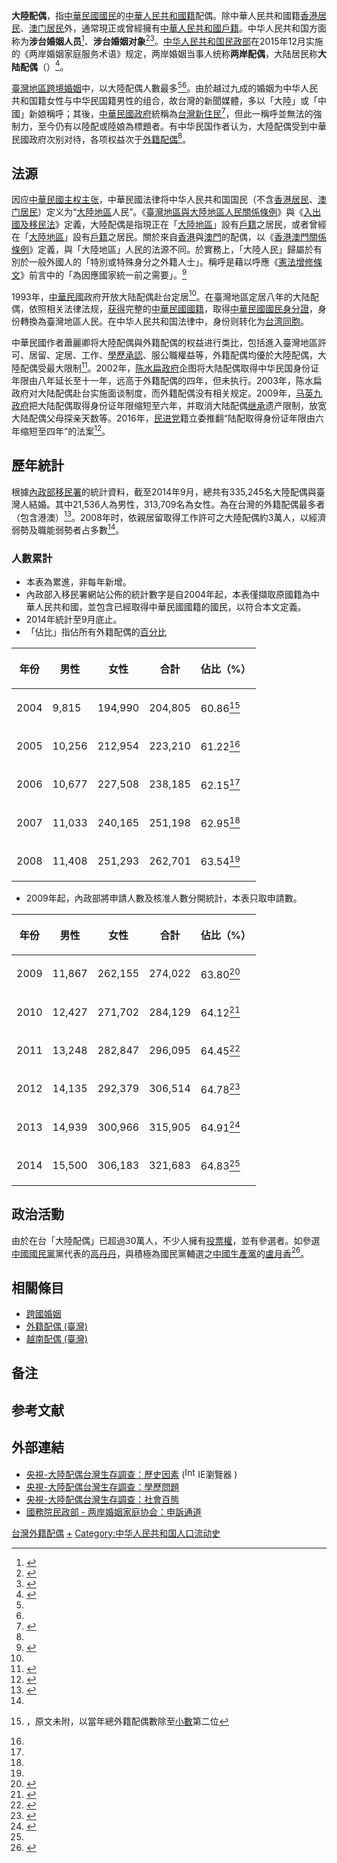 '''大陸配偶'''，指[[中華民國國民|中華民國國民]]的[[中華人民共和國國籍|中華人民共和國籍]]配偶。除中華人民共和國籍[[香港居民|香港居民]]、[[澳门居民|澳门居民]]外，通常現正或曾經擁有[[中華人民共和國戶籍|中華人民共和國戶籍]]。中华人民共和国方面称为'''涉台婚姻人员'''<ref>{{Cite web |url=http://www.taiwan.cn/local/dfkx/201408/t20140820_7034799.htm |title=山东莒南县台办完成台胞台属涉台婚姻调查统计工作 |accessdate=2021-12-24 |author=通讯员：李学刚 |date=2014-08-20 |work=责任编辑：马一娜 |publisher=中国台湾网 |quote= |language=Zh-hans |archive-date=2021-12-24 |archive-url=https://web.archive.org/web/20211224164808/http://www.taiwan.cn/local/dfkx/201408/t20140820_7034799.htm |dead-url=no }}</ref>、'''涉台婚姻对象'''<ref>{{Cite web |url=http://jz.rootinhenan.com/rootinhenan/html/2014/3/18463.htm |title=做好基层对台工作之浅见 |accessdate=2021-12-24 |author= |date=2014-03-25 |work= |publisher=根在中原--中共河南省委统战部 |language=Zh-hans |quote=3、对台工作呈现出新的特点，任务日趋繁重。一是工作对象发生了变化。基层对台工作的对象不仅仅是原去台人员，还要面对台商、广大台属、台湾各界人士、涉台婚姻对象，特别[……]|archive-date=2021-12-24 |archive-url=https://web.archive.org/web/20170822183606/http://jz.rootinhenan.com/rootinhenan/html/2014/3/18463.htm |dead-url=no }}</ref><ref>{{Cite web |url=http://www.taiwan.cn/local/wenhuajiaoliuyuhezuo/201503/t20150326_9408308.htm |title=湖南澧县热情接待涉台婚姻对象回乡祭祖 |accessdate=2021-12-24 |author=通讯员：易宗培 |date=2015-03-26 |work=责任编辑：段雯婷 |publisher=中国台湾网 |quote= |language=Zh-hans |archive-date=2021-12-24 |archive-url=https://web.archive.org/web/20211224180237/http://www.taiwan.cn/local/wenhuajiaoliuyuhezuo/201503/t20150326_9408308.htm |dead-url=no }}</ref>。[[中华人民共和国民政部|中华人民共和国民政部]]在2015年12月实施的《两岸婚姻家庭服务术语》规定，两岸婚姻当事人统称'''两岸配偶'''，大陆居民称'''大陆配偶'''（{{lang-en|spouse from Mainland}}）<ref>{{Cite web |url=http://www.yiyang.gov.cn/yiyang/323/491/1949/1950/1952/content_248691.html |title=两岸婚姻家庭服务术语 |accessdate=2022-03-18 |author= |date=2015-12-14 |work=责任编辑：陈晨 |publisher=益阳市人民政府网站，信息来源：湖南省人民政府网站 |quote=2 基础概念[……]2.3两岸婚姻当事人 cross-strait marriage parties 两岸配偶 两岸婚姻中的大陆居民和台湾居民。2.3.1 大陆配偶 spouse from Mainland 两岸婚姻中的大陆居民。2.3.2 台湾配偶 spouse from Taiwan 两岸婚姻中的台湾居民。|language=Zh-hans }}</ref>。

[[臺灣地區|臺灣地區]][[跨國婚姻|跨境婚姻]]中，以大陸配偶人數最多<ref name="2014年統計"/><ref name=a1/>。由於越过九成的婚姻为中华人民共和国籍女性与中华民国籍男性的组合，故台灣的新聞媒體，多以「大陸」或「中國」新娘稱呼；其後，[[中華民國政府|中華民國政府]]統稱為[[台灣新住民|台灣新住民]]<ref>{{cite news|author=程啟峰|title=外配正名 謝立功：統稱新住民|url=http://www.cna.com.tw/news/asoc/201205210197-1.aspx|accessdate=2014-11-19|newspaper=[[中央社|中央社]]|date=2012-05-21|archive-url=https://web.archive.org/web/20141126220440/http://www.cna.com.tw/news/asoc/201205210197-1.aspx|archive-date=2014-11-26|dead-url=yes}}</ref>，但此一稱呼並無法的強制力，至今仍有以陸配或陸娘為標題者。有中华民国作者认为，大陸配偶受到中華民國政府次别对待，各项权益次于[[外籍配偶_(臺灣)|外籍配偶]]<ref name=a1/>。

==法源==
{{seealso|外籍配偶 (臺灣)#中華民國政府對中國大陸配偶的法規}}

因应[[中華民國疆域|中華民國主权主张]]，中華民國法律将中华人民共和国国民（不含[[香港居民|香港居民]]、[[澳门居民|澳门居民]]）定义为“[[中国大陆#中华民国|大陸地區]]人民”。《[[:s:臺灣地區與大陸地區人民關係條例_(民國100年)|臺灣地區與大陸地區人民關係條例]]》{{efn|第二條：“大陸地區人民：指在大陸地區設有戶籍之人民。”<br>第九條之一："臺灣地區人民不得在大陸地區設有戶籍或領用大陸地區護照。違反前項規定在大陸地區設有戶籍或領用大陸地區護照者，除經有關機關認有特殊考量必要外，喪失臺灣地區人民身分。"…（略）}}與《[[:s:入出國及移民法_(民國100年)|入出國及移民法]]》{{efn|國民：指具有中華民國國籍之居住臺灣地區設有戶籍國民或臺灣地區無戶籍國民。}}定義，大陸配偶是指現正在「[[大陸地區|大陸地區]]」設有[[戶籍|戶籍]]之居民，或者曾經在「[[大陸地區|大陸地區]]」設有[[戶籍|戶籍]]之居民。關於來自[[香港|香港]]與[[澳門|澳門]]的配偶，以《[[s:香港澳門關係條例_(民國95年)|香港澳門關係條例]]》定義，與「大陸地區」人民的法源不同。於實務上，「大陸人民」歸屬於有別於一般外國人的「特別或特殊身分之外籍人士」。稱呼是藉以呼應《[[:s:中華民國憲法增修條文_(民國93年立法94年公布)|憲法增修條文]]》前言中的「為因應國家統一前之需要」。<ref>{{cite journal|author=高雄市政府勞工局特定對象服務組|title=內政部外籍配偶照顧輔導基金補助研究報告-99年度高雄市外籍與大陸地區配偶生活及勞動參與狀況調查|date=2011-05-23|url=http://www.immigration.gov.tw/public/Data/19131664971.pdf|accessdate=2014-11-19|quote=「大陸人民」應歸屬於有別於一般外國人之特別或特殊身分之外國人，僅是藉以呼應憲法增修條文前言所謂「國家統一」前之「需要」。|archive-date=2019-05-24|archive-url=https://web.archive.org/web/20190524044738/https://www.immigration.gov.tw/public/Data/19131664971.pdf|dead-url=no}}</ref>

1993年，[[中華民國|中華民國]]政府开放大陆配偶赴台定居<ref name=a2/>。在臺灣地區定居八年的大陆配偶，依照相关法律法规，[[歸化|获得]]完整的[[中華民國國民#陆港澳居民|中華民國國籍]]，取得[[中華民國國民身分證|中華民國國民身分證]]，身份轉換為臺灣地區人民。在中华人民共和国法律中，身份则转化为[[中華人民共和國國籍法#港澳台地区|台湾同胞]]。

中華民國作者蕭麗卿将大陸配偶與外籍配偶的权益进行类比，包括進入臺灣地區許可、居留、定居、工作、[[學歷|學歷承認]]、服公職權益等，外籍配偶均優於大陸配偶，大陸配偶受最大限制<ref name="a1">{{Cite web |url=https://www.ly.gov.tw/Pages/Detail.aspx?nodeid=6586&pid=83878 |title=大陸配偶來臺居住、工作與相關問題探討 |accessdate=2021-09-21 |author=蕭麗卿 |date=2008-12-01 |work= |publisher=立法院网站 |language=Zh-hant |archive-date=2021-09-21 |archive-url=https://web.archive.org/web/20210921010807/https://www.ly.gov.tw/Pages/Detail.aspx?nodeid=6586&pid=83878 |dead-url=no }}</ref>。2002年，[[陈水扁政府|陈水扁政府]]企图将大陆配偶取得中华民国身份证年限由八年延长至十一年，远高于外籍配偶的四年，但未执行。2003年，陈水扁政府对大陆配偶赴台实施面谈制度，而外籍配偶没有相关规定。2009年，[[马英九政府|马英九政府]]把大陆配偶取得身份证年限缩短至六年，并取消大陆配偶[[继承|继承]]遗产限制，放宽大陆配偶父母探亲天数等。2016年，[[民主進步黨|民进党]]籍立委推翻“陆配取得身份证年限由六年缩短至四年”的法案<ref name="a2">{{Cite web |url=http://www.takungpao.com/news/232110/2018/1016/189902.html |title=经济下滑对未来不安 "陆配"拟弃台籍：全家回大陆 |accessdate=2021-09-21 |author=蒋煌基、苏榕蓉 |date=2018-10-16 |work= |publisher=大公网，来源：大公报 |language=Zh-hans |archive-date=2021-11-09 |archive-url=https://web.archive.org/web/20211109015530/http://www.takungpao.com/news/232110/2018/1016/189902.html |dead-url=no }}</ref>。

==歷年統計==
{{seealso|外籍配偶 (臺灣)#現況}}
根據[[內政部移民署|內政部移民署]]的統計資料，截至2014年9月，總共有335,245名大陸配偶與臺灣人結婚。其中21,536人為男性，313,709名為女性。為在台灣的外籍配偶最多者（包含港澳）<ref name="2014年統計">{{cite web|title=外籍配偶人數與大陸（含港澳）配偶人數按證件分|url=http://www.immigration.gov.tw/public/Attachment/410291752762.xls|publisher=[[內政部入出國及移民署|內政部入出國及移民署]]|accessdate=2014-11-19|archive-date=2014-12-25|archive-url=https://web.archive.org/web/20141225144639/http://www.immigration.gov.tw/public/Attachment/410291752762.xls|dead-url=no}}</ref>。2008年时，依親居留取得工作許可之大陸配偶約3萬人，以經濟弱勢及職能弱勢者占多數<ref name=a1/>。

===人數累計===
*本表為累進，非每年新增。
*內政部入移民署網站公佈的統計數字是自2004年起，本表僅擷取原國籍為中華人民共和國，並包含已經取得中華民國國籍的國民，以符合本文定義。
*2014年統計至9月底止。
*「佔比」指佔所有外籍配偶的[[百分比|百分比]]
{| class="wikitable"
|-
! 年份 !! 男性 !! 女性 !!合計 !! 佔比（%） 
|-
| 2004 || 9,815	 || 194,990 ||204,805||60.86<ref name="2008年統計">{{cite web|title=外籍配偶人數按國籍分與大陸（含港澳）配偶人數|url=http://www.immigration.gov.tw/public/Attachment/0729442597.doc|publisher=內政部入出國及移民署|accessdate=2014-11-19|date=2008-12-31|archive-date=2014-12-25|archive-url=https://web.archive.org/web/20141225145859/http://www.immigration.gov.tw/public/Attachment/0729442597.doc|dead-url=no}}，原文未附，以當年總外籍配偶數除至[[小數|小數]]第二位</ref>
|-
| 2005 || 10,256 || 212,954 ||223,210||61.22<ref name="2008年統計"/>
|-
| 2006 || 10,677 || 227,508 ||238,185||62.15<ref name="2008年統計"/>
|-
| 2007 || 11,033|| 240,165||251,198||62.95<ref name="2008年統計"/>
|-
| 2008 || 11,408 ||251,293||262,701||63.54<ref name="2008年統計"/>
|}

*2009年起，內政部將申請人數及核准人數分開統計，本表只取申請數。

{| class="wikitable"
|-
! 年份 !! 男性 !! 女性 !!合計 !! 佔比（%） 
|-
| 2009 ||11,867||262,155||274,022||63.80<ref name="2009年統計">{{cite web|title=外籍配偶人數按性別及原屬國籍分|url=http://www.immigration.gov.tw/public/Attachment/07122382381.xls|publisher=內政部入出國及移民署|accessdate=2014-11-19|date=2009-12-31|archive-date=2014-12-25|archive-url=https://web.archive.org/web/20141225145858/http://www.immigration.gov.tw/public/Attachment/07122382381.xls|dead-url=no}}</ref>
|-
| 2010 || 12,427 || 271,702||284,129||64.12<ref name="2010年統計">{{cite web|title=外籍配偶人數與大陸（含港澳）配偶人數|url=http://www.immigration.gov.tw/public/Attachment/112413442941.xls|publisher=內政部入出國及移民署|accessdate=2014-11-19|date=2011-01-25|archive-date=2014-12-25|archive-url=https://web.archive.org/web/20141225145906/http://www.immigration.gov.tw/public/Attachment/112413442941.xls|dead-url=no}}</ref>
|-
| 2011 || 13,248 || 282,847||296,095||64.45<ref name="2011年統計">{{cite web|title=外籍配偶人數與大陸（含港澳）配偶人數|url=http://www.immigration.gov.tw/public/Attachment/21201621235.xls|publisher=內政部入出國及移民署|accessdate=2014-11-19|date=2012-01-20|archive-date=2014-03-09|archive-url=https://web.archive.org/web/20140309162850/http://www.immigration.gov.tw/public/Attachment/21201621235.xls|dead-url=no}}</ref>
|-
| 2012 || 14,135 || 292,379||306,514||64.78<ref name="2012年統計">{{cite web|title=外籍配偶人數與大陸（含港澳）配偶人數|url=http://www.immigration.gov.tw/public/Attachment/31241924454.xls|publisher=內政部入出國及移民署|accessdate=2014-11-19|date=2013-01-24|archive-date=2014-12-25|archive-url=https://web.archive.org/web/20141225145901/http://www.immigration.gov.tw/public/Attachment/31241924454.xls|dead-url=no}}</ref>
|-
| 2013 || 14,939 || 300,966 ||315,905||64.91<ref name="2013年統計">{{cite web|title=各縣市外裔、外籍配偶人數按性別及原屬國籍分|url=http://www.immigration.gov.tw/public/Attachment/4102117131688.xls|publisher=內政部入出國及移民署|accessdate=2014-11-19|date=2013-12-31|archive-date=2014-12-25|archive-url=https://web.archive.org/web/20141225145909/http://www.immigration.gov.tw/public/Attachment/4102117131688.xls|dead-url=no}}</ref>
|-
| 2014 || 15,500 || 306,183 ||321,683||64.83<ref name="2014年統計" />
|}

==政治活動==
由於在台「大陸配偶」已超過30萬人，不少人擁有[[投票權|投票權]]，並有參選者。如參選[[中國國民黨|中國國民黨]]黨代表的[[高丹丹|高丹丹]]，與積極為國民黨輔選之[[中國生產黨|中國生產黨]]的[[盧月香|盧月香]]<ref>{{cite news|author=何溢誠|title=來台14年 陸配參選國民黨代表|url=http://www.want-daily.com/portal.php?mod=view&aid=79870#ixzz2YW95MR9N|accessdate=2014-11-20|newspaper=《[[旺報|旺報]]》|archive-date=2016-09-15|archive-url=https://web.archive.org/web/20160915224243/http://want-daily.com/portal.php?mod=view&aid=79870#ixzz2YW95MR9N|dead-url=no}}</ref>。

==相關條目==
*[[跨國婚姻|跨國婚姻]]
*[[外籍配偶_(臺灣)|外籍配偶 (臺灣)]]
*[[越南配偶_(臺灣)|越南配偶 (臺灣)]]

== 备注 ==

{{notelist}}

==参考文献==
{{reflist}}

==外部連結==
*[http://news.cntv.cn/china/20120429/108736.shtml 央視-大陸配偶台灣生存調查：歷史因素] {{Wayback|url=http://news.cntv.cn/china/20120429/108736.shtml |date=20191020195455 }}  ([[File:Internet_Explorer_10+11_logo.svg|17px]] IE瀏覽器 )
*[https://v.qq.com/x/page/y0010gEI45a.html 央視-大陸配偶台灣生存調查：學歷問題] {{Wayback|url=https://v.qq.com/x/page/y0010gEI45a.html |date=20191020193950 }}
*[https://search.cctv.com/search.php?qtext=%E5%A4%A7%E9%99%86%E9%85%8D%E5%81%B6%E5%8F%B0%E6%B9%BE%E7%94%9F%E5%AD%98%E7%8A%B6%E5%86%B5%E8%B0%83%E6%9F%A5&type=video 央視-大陸配偶台灣生存調查：社會百態]
*[http://c-smf.mca.gov.cn/ 國務院民政部 - 两岸婚姻家庭协会：申訴通道] {{Wayback|url=http://c-smf.mca.gov.cn/ |date=20201221151935 }}
{{臺灣主要族群}}

[[Category:台灣外籍配偶|]]
[[Category:入籍中華民國自由地區的中華人民共和國人|+]]
[[Category:中华人民共和国人口流动史|Category:中华人民共和国人口流动史]]